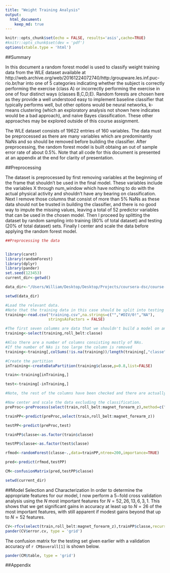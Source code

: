 ```yaml
---
title: "Weight Training Analysis"
output:
  html_document:
    keep_md: true
---
```


```r
knitr::opts_chunk$set(echo = FALSE, results='asis',cache=TRUE)
#knitr::opts_chunk$set(dev = 'pdf')
options(xtable.type = 'html')
```


##Summary

In this document a random forest model is used to classify weight training data from the WLE dataset available at http://web.archive.org/web/20161224072740/http:/groupware.les.inf.puc-rio.br/har into one of 5 categories indicating whether the subject is correctly performing the exercise (class A) or incorrectly performing the exercise in one of four distinct ways (classes B,C,D,E). Random forests are chosen here as they provide a well understood easy to implement baseline classifier that typically performs well, but other options would be neural networks, k-means clustering (which an exploratory analysis not shown here indicates would be a bad approach), and naive Bayes classification. These other approaches may be explored outside of this course assignment. 

The WLE dataset consists of 19622 entries of 160 variables. The data must be preprocessed as there are many variables which are predominantly NaNs and so should be removed before building the classifier. After preprocessing, the random forest model is built obtaing an out of sample error rate of about $0.5\%$. Note that all code for this document is presented at an appendix at the end for clarity of presentation. 

##Preprocessing

The dataset is preprocessed by first removing variables at the beginning of the frame that shouldn't be used in the final model. These variables include the variables X through num_window which have nothing to do with the actual physical activity and shouldn't have any bearing on classification. Next I remove those columns that consist of more than 5% NaNs as these data should not be trusted in building the classifier, and there is no good way to impute the missing values, leaving a total of 52 predictor variables that can be used in the chosen model. Then I proceed by splitting the dataset by random sampling into training (80% of total dataset) and testing (20% of total dataset) sets. Finally I center and scale the data before applying the random forest model. 

```r

##Preprocessing the data


library(caret)
library(randomForest)
library(dplyr)
library(pander)
set.seed(123453)
current_dir<-getwd()

data_dir<-"/Users/William/Desktop/Desktop/Projects/coursera-dsc/course-8/ProjectData"

setwd(data_dir)

#Load the relevant data. 
#Note that the training data in this case should be split into testing and training data.
training<-read.csv("training.csv",na.strings=c("","#DIV/0!","NA"),
                   stringsAsFactors = FALSE)

#The first seven columms are data that we shouldn't build a model on and are removed
training<-select(training,roll_belt:classe)

#Also there are a number of columns consisting mostly of NAs.
#If the number of NAs is too large the column is removed
training<-training[,colSums(!is.na(training))/length(training[,"classe"])>=0.95]

#Create the partition
inTraining<-createDataPartition(training$classe,p=0.8,list=FALSE)

train<-training[inTraining,]

test<-training[-inTraining,]

#Note, the rest of the columns have been checked and there are actually no more NAs

#Now center and scale the data excluding the classification.
preProc<-preProcess(select(train,roll_belt:magnet_forearm_z),method=c("center","scale"))

trainPP<-predict(preProc,select(train,roll_belt:magnet_forearm_z))

testPP<-predict(preProc,test)

trainPP$classe<-as.factor(train$classe)

testPP$classe<-as.factor(test$classe)

rfmod<-randomForest(classe~.,data=trainPP,ntree=200,importance=TRUE)

pred<-predict(rfmod,testPP)

CM<-confusionMatrix(pred,testPP$classe)

setwd(current_dir)
```

##Model Selection and Characterization
In order to determine the appropriate features for our model, I now perform a $5-$fold cross validation analysis using the $N$ most important features for $N=52,26,13,6,3,1$. This shows that we get significant gains in accuracy at least up to $N=26$ of the most important features, with still apparent if modest gains beyond that up to $N=52$ features. 

```r
CV<-rfcv(select(train,roll_belt:magnet_forearm_z),trainPP$classe,recursive=TRUE)
pander(CV$error.cv, type = 'grid')
```

The confusion matrix for the testing set given earlier with a validation accuracy of `r CM$overall[1]` is shown below.

```r
pander(CM$table, type = 'grid')
```




\newpage
##Appendix 
```r
```

